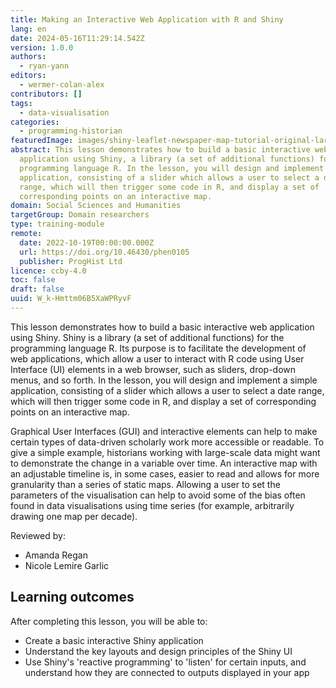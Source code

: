 ```yaml
---
title: Making an Interactive Web Application with R and Shiny
lang: en
date: 2024-05-16T11:29:14.542Z
version: 1.0.0
authors:
  - ryan-yann
editors:
  - wermer-colan-alex
contributors: []
tags:
  - data-visualisation
categories:
  - programming-historian
featuredImage: images/shiny-leaflet-newspaper-map-tutorial-original-large-greyscale.jpg
abstract: This lesson demonstrates how to build a basic interactive web
  application using Shiny, a library (a set of additional functions) for the
  programming language R. In the lesson, you will design and implement a simple
  application, consisting of a slider which allows a user to select a date
  range, which will then trigger some code in R, and display a set of
  corresponding points on an interactive map.
domain: Social Sciences and Humanities
targetGroup: Domain researchers
type: training-module
remote:
  date: 2022-10-19T00:00:00.000Z
  url: https://doi.org/10.46430/phen0105
  publisher: ProgHist Ltd
licence: ccby-4.0
toc: false
draft: false
uuid: W_k-Hmttm06B5XaWPRyvF
---
```


This lesson demonstrates how to build a basic interactive web application using Shiny. Shiny is a library (a set of additional functions) for the programming language R. Its purpose is to facilitate the development of web applications, which allow a user to interact with R code using User Interface (UI) elements in a web browser, such as sliders, drop-down menus, and so forth. In the lesson, you will design and implement a simple application, consisting of a slider which allows a user to select a date range, which will then trigger some code in R, and display a set of corresponding points on an interactive map.

Graphical User Interfaces (GUI) and interactive elements can help to make certain types of data-driven scholarly work more accessible or readable. To give a simple example, historians working with large-scale data might want to demonstrate the change in a variable over time. An interactive map with an adjustable timeline is, in some cases, easier to read and allows for more granularity than a series of static maps. Allowing a user to set the parameters of the visualisation can help to avoid some of the bias often found in data visualisations using time series (for example, arbitrarily drawing one map per decade).

Reviewed by:

* Amanda Regan
* Nicole Lemire Garlic

## Learning outcomes

After completing this lesson, you will be able to:

* Create a basic interactive Shiny application
* Understand the key layouts and design principles of the Shiny UI
* Use Shiny's 'reactive programming' to 'listen' for certain inputs, and understand how they are connected to outputs displayed in your app

<ExternalResource title="Interested in learning more?" subtitle="Check out this lesson on Programming Historian's website" url="https://doi.org/10.46430/phen0105" />
